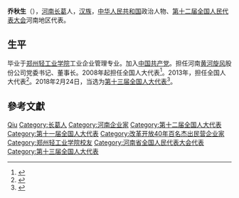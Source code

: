 '''乔秋生'''（{{bd|1962年|7月|}}），[[河南|河南]][[长葛|长葛]]人，[[汉族|汉族]]，[[中华人民共和国|中华人民共和国]]政治人物、[[第十二届全国人民代表大会|第十二届全国人民代表大会]]河南地区代表。

== 生平 ==
毕业于[[郑州轻工业学院|郑州轻工业学院]]工业企业管理专业。加入[[中国共产党|中国共产党]]。担任河南[[黄河旋风|黄河旋风]]股份公司党委书记、董事长。2008年起担任全国人大代表<ref>{{cite news|title=全国人大代表信息-乔秋生|url=http://210.82.31.1:8084/delegate/viewDelegate.action?dbid=111414|accessdate=2013-04-05|newspaper=全国人大网|archive-url=https://web.archive.org/web/20140502001121/http://www.npc.gov.cn/delegate/viewDelegate.action?dbid=111414|archive-date=2014-05-02|dead-url=yes}}</ref>。2013年，担任全国人大代表<ref>{{cite news|title=全国人大代表信息-乔秋生|url=http://210.82.31.1:8084/delegate/viewDelegate.action?dbid=121388|accessdate=2013-04-05|newspaper=全国人大网|archive-url=https://web.archive.org/web/20140502033328/http://www.npc.gov.cn/delegate/viewDelegate.action?dbid=121388|archive-date=2014-05-02|dead-url=yes}}</ref>。2018年2月24日，当选为[[第十三届全国人大代表|第十三届全国人大代表]]<ref>{{Cite web|title=（受权发布）中华人民共和国第十三届全国人民代表大会代表名单-中新网|url=http://www.chinanews.com/gn/2018/02-25/8453959.shtml|accessdate=2021-02-13|work=中新网|archive-date=2018-02-27|archive-url=https://web.archive.org/web/20180227031724/http://www.chinanews.com/gn/2018/02-25/8453959.shtml|dead-url=no}}</ref>。

== 參考文獻 ==
{{reflist}}

{{Authority control}}

{{DEFAULTSORT:Qiao乔}}
[[Category:乔姓|Qiu]]
[[Category:长葛人|Category:长葛人]]
[[Category:河南企业家|Category:河南企业家]]
[[Category:第十二届全国人大代表|Category:第十二届全国人大代表]]
[[Category:第十一届全国人大代表|Category:第十一届全国人大代表]]
[[Category:改革开放40年百名杰出民营企业家|Category:改革开放40年百名杰出民营企业家]]
[[Category:郑州轻工业学院校友|Category:郑州轻工业学院校友]]
[[Category:河南省全国人民代表大会代表|Category:河南省全国人民代表大会代表]]
[[Category:第十三届全国人大代表|Category:第十三届全国人大代表]]


{{中国政治人物小作品}}
